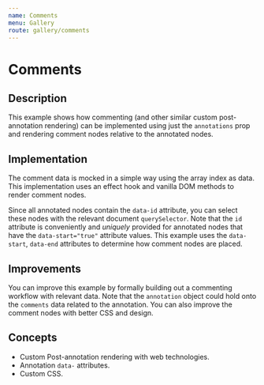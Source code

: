 ```yaml
---
name: Comments
menu: Gallery
route: gallery/comments
---
```



# Comments

## Description
This example shows how commenting (and other similar custom post-annotation rendering) can be implemented using just the `annotations` prop and rendering comment nodes relative to the annotated nodes.

## Implementation
The comment data is mocked in a simple way using the array index as data.  This implementation uses an effect hook and vanilla DOM methods to render comment nodes.

Since all annotated nodes contain the `data-id` attribute, you can select these nodes with the relevant document `querySelector`. Note that the `id` attribute is conveniently and *uniquely* provided for annotated nodes that have the `data-start="true"` attribute values.  This example uses the `data-start`, `data-end` attributes to determine how comment nodes are placed.

## Improvements
You can improve this example by formally building out a commenting workflow with relevant data.  Note that the `annotation` object could hold onto the `comments` data related to the annotation.  You can also improve the comment nodes with better CSS and design.

## Concepts
- Custom Post-annotation rendering with web technologies.
- Annotation `data-` attributes.
- Custom CSS.

<Comments />
